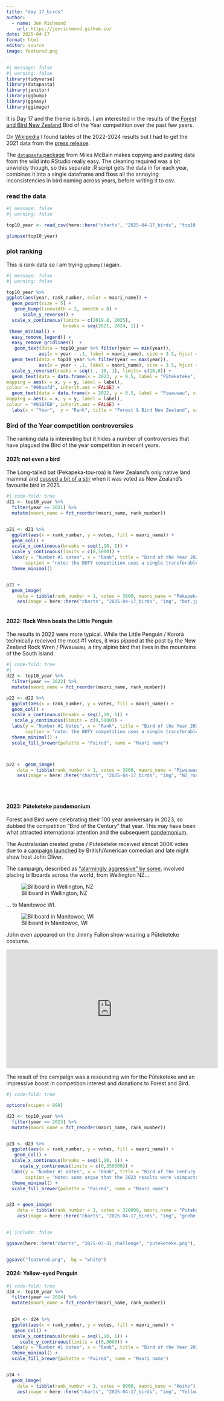```yaml
---
title: "day 17_birds"
author:
  - name: Jen Richmond
    url: https://jenrichmond.github.io/
date: 2025-04-17
format: html
editor: source
image: featured.png
---
```


```r
#| message: false
#| warning: false
library(tidyverse)
library(datapasta)
library(janitor)
library(ggbump)
library(ggeasy)
library(ggimage)


```

It is Day 17 and the theme is birds. I am interested in the results of the [Forest and Bird New Zealand](https://www.forestandbird.org.nz/?gad_source=1&gclid=Cj0KCQjwzYLABhD4ARIsALySuCQk3mQLVt-6iWSvTgWhWjh7mhqA8yOavKD3mOuB5AP4TbyKA6IAp0IaAtazEALw_wcB) Bird of the Year competition over the past few years.

On [Wikipedia](https://en.wikipedia.org/wiki/Bird_of_the_Year) I found tables of the 2022-2024 results but I had to get the 2021 data from the [press release](https://www.forestandbird.org.nz/resources/holy-flying-mammals-batman-bird-year-winner-announced#:~:text=The%20top%20ten%20finishers%20and,10%20Rockhopper%20penguin%20(1603)).

The [`datapasta` package](https://github.com/MilesMcBain/datapasta) from Miles McBain makes copying and pasting data from the wild into RStudio really easy. The cleaning required was a bit unwieldy though, so this separate .R script gets the data in for each year, combines it into a single dataframe and fixes all the annoying inconsistencies in bird naming across years, before writing it to csv.

### read the data

```r
#| message: false
#| warning: false

top10_year <- read_csv(here::here("charts", "2025-04-17_birds", "top10.csv"))

glimpse(top10_year)
```

### plot ranking

This is rank data so I am trying `ggbump()`again.

```r
#| message: false
#| warning: false

top10_year %>%
ggplot(aes(year, rank_number, color = maori_name)) +
  geom_point(size = 5) +
   geom_bump(linewidth = 2, smooth = 8) +
      scale_y_reverse() +
  scale_x_continuous(limits = c(2019.8, 2025),
                     breaks = seq(2021, 2024, 1)) +
 theme_minimal() +
  easy_remove_legend() +
  easy_remove_gridlines()  +
   geom_text(data = top10_year %>% filter(year == min(year)),
            aes(x = year - .1, label = maori_name), size = 3.5, hjust = 1) +
  geom_text(data = top10_year %>% filter(year == max(year)),
            aes(x = year + .1, label = maori_name), size = 3.5, hjust = 0) +
  scale_y_reverse(breaks = seq(1 , 10, 1), limits= c(10,0)) +
  geom_text(data = data.frame(x = 2023, y = 0.5, label = "Pūteketeke", size = 1.5),
mapping = aes(x = x, y = y, label = label),
colour = "#00aafd", inherit.aes = FALSE) +
  geom_text(data = data.frame(x = 2022, y = 0.5, label = "Pīwauwau", size = 1.5),
mapping = aes(x = x, y = y, label = label),
colour = "#01B7EB", inherit.aes = FALSE) +
  labs(x = "Year",  y = "Rank", title = "Forest & Bird New Zealand", subtitle = "Bird of the Year Ranking: 2021-2024")


```

### Bird of the Year competition controversies

The ranking data is interesting but it hides a number of controversies that have plagued the Bird of the year competition in recent years.

#### 2021: not even a bird

The Long-tailed bat (Pekapeka-tou-roa) is New Zealand's only native land mammal and [caused a bit of a stir](Te%20Manu%20Rongonui%20o%20te%20Tau) when it was voted as New Zealand's favourite bird in 2021.

```r
#| code-fold: true
d21 <- top10_year %>%
  filter(year == 2021) %>%
  mutate(maori_name = fct_reorder(maori_name, rank_number))


p21 <- d21 %>%
  ggplot(aes(x = rank_number, y = votes, fill = maori_name)) +
  geom_col() +
  scale_x_continuous(breaks = seq(1,10, 1)) +
  scale_y_continuous(limits = c(0,5000)) +
  labs(y = "Number #1 Votes", x = "Rank", title = "Bird of the Year 2021", subtitle= "Winner = Pekapeka-tou-roa / Long-tailed bat",
       caption = "note: the BOTY competition uses a single transferable vote system; the bird \nwith the most Number #1 Votes does not necessarily win") +
  theme_minimal() 


p21 + 
  geom_image(
    data = tibble(rank_number = 1, votes = 3800, maori_name = "Pekapeka-tou-roa"),
    aes(image = here::here("charts", "2025-04-17_birds", "img", "bat.jpg")), size = 0.15)
  
```

#### 2022: Rock Wren beats the Little Penguin

The results in 2022 were more typical. While the Little Penguin / Kororā technically received the most #1 votes, it was pipped at the post by the New Zealand Rock Wren / Pīwauwau, a tiny alpine bird that lives in the mountains of the South Island.

```r
#| code-fold: true
#| 
d22 <- top10_year %>%
  filter(year == 2022) %>%
  mutate(maori_name = fct_reorder(maori_name, rank_number))

p22 <- d22 %>%
  ggplot(aes(x = rank_number, y = votes, fill = maori_name)) +
  geom_col() +
  scale_x_continuous(breaks = seq(1,10, 1)) +
   scale_y_continuous(limits = c(0,5000)) +
  labs(y = "Number #1 Votes", x = "Rank", title = "Bird of the Year 2022", subtitle= "Winner = Pīwauwau / Rock wren",
       caption = "note: the BOTY competition uses a single transferable vote system; the bird \nwith the most Number #1 Votes does not necessarily win") +
  theme_minimal() +
  scale_fill_brewer(palette = "Paired", name = "Maori name")



p22 +  geom_image(
    data = tibble(rank_number = 1, votes = 3800, maori_name = "Pīwauwau"),
    aes(image = here::here("charts", "2025-04-17_birds", "img", "NZ_rock_wren_on_rock.jpg")), size = 0.15)
  
  
  
```

#### 2023: Pūteketeke pandemonium

Forest and Bird were celebrating their 100 year anniversary in 2023, so dubbed the competition "Bird of the Century" that year. This may have been what attracted international attention and the subsequent [pandemonium](https://www.forestandbird.org.nz/resources/bird-century-winner-announced-puteketeke-pandemonium-prevails).

The Australasian crested grebe / Pūteketeke received almost 300K votes due to a [campaign launched](https://www.npr.org/2023/11/15/1213228757/john-oliver-new-zealand-bird-century-contest-puteketeke) by British/American comedian and late night show host John Oliver.

The campaign, described as ["alarmingly aggressive" by some](https://www.youtube.com/watch?v=6GF6Gd7wrlk), involved placing billboards across the world, from Wellington NZ...

![Billboard in Wellington, NZ](img/billboard.webp)

... to Manitowoc WI.

![Billboard in Manitowoc, WI](img/bird-campaign WI.webp)


John even appeared on the Jimmy Fallon show wearing a Pūteketeke costume.

<iframe width="560" height="315" src="https://www.youtube.com/embed/uVE1hBzHn3s?si=gC6OraMKsigQNE9x" title="YouTube video player" frameborder="0" allow="accelerometer; autoplay; clipboard-write; encrypted-media; gyroscope; picture-in-picture; web-share" referrerpolicy="strict-origin-when-cross-origin" allowfullscreen>

</iframe>

The result of the campaign was a resounding win for the Pūteketeke and an impressive boost in competition interest and donations to Forest and Bird. 


```r
#| code-fold: true

options(scipen = 999)

d23 <- top10_year %>%
  filter(year == 2023) %>%
  mutate(maori_name = fct_reorder(maori_name, rank_number))


p23 <- d23 %>%
  ggplot(aes(x = rank_number, y = votes, fill = maori_name)) +
   geom_col() +
  scale_x_continuous(breaks = seq(1,10, 1)) +
     scale_y_continuous(limits = c(0,350000)) +
  labs(y = "Number #1 Votes", x = "Rank", title = "Bird of the Century 2023", subtitle= "Winner = Pūteketeke / Australasian crested grebe",
       caption = "Note: some argue that the 2023 results were \nimpacted by foreign election interference") +
  theme_minimal() +
  scale_fill_brewer(palette = "Paired", name = "Maori name")


p23 + geom_image(
    data = tibble(rank_number = 1, votes = 320000, maori_name = "Pūteketeke"),
    aes(image = here::here("charts", "2025-04-17_birds", "img", "grebe.jpg")), size = 0.15)
  
```
```r
#| include: false

ggsave(here::here("charts", "2025-03-31_challenge", "puteketeke.png"), width = 6, height = 4,  bg = "white")


ggsave("featured.png",  bg = "white")
```


#### 2024: Yellow-eyed Penguin

```r
#| code-fold: true
d24 <- top10_year %>%
  filter(year == 2024) %>%
  mutate(maori_name = fct_reorder(maori_name, rank_number))

  
  p24 <- d24 %>%
  ggplot(aes(x = rank_number, y = votes, fill = maori_name)) +
   geom_col() +
  scale_x_continuous(breaks = seq(1,10, 1)) +
     scale_y_continuous(limits = c(0,9000)) +
  labs(y = "Number #1 Votes", x = "Rank", title = "Bird of the Year 2024", subtitle= "Winner = Hoiho / Yellow-eyed Penguin") +
  theme_minimal() +
  scale_fill_brewer(palette = "Paired", name = "Maori name")


p24 +
  geom_image(
    data = tibble(rank_number = 1, votes = 8000, maori_name = "Hoiho"),
    aes(image = here::here("charts", "2025-04-17_birds", "img", "Yellow-eyed_Penguin_MC.jpg")), size = 0.15)
```
